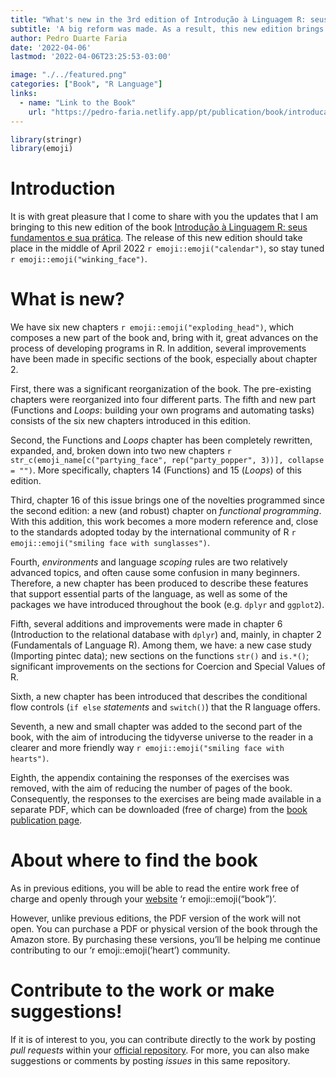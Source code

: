 ```yaml
---
title: "What's new in the 3rd edition of Introdução à Linguagem R: seus fundamentos e sua prática"
subtitle: 'A big reform was made. As a result, this new edition brings six new chapters to you'
author: Pedro Duarte Faria
date: '2022-04-06'
lastmod: '2022-04-06T23:25:53-03:00'

image: "./../featured.png"
categories: ["Book", "R Language"]
links:
  - name: "Link to the Book"
    url: "https://pedro-faria.netlify.app/pt/publication/book/introducao_linguagem_r/"
---
```

 
```r
library(stringr)
library(emoji)
```
 

 
 
# Introduction
 
It is with great pleasure that I come to share with you the updates that I am bringing to this new edition of the book [Introdução à Linguagem R: seus fundamentos e sua prática](https://pedro-faria.netlify.app/pt/publication/book/introducao_linguagem_r/). The release of this new edition should take place in the middle of April 2022 `r emoji::emoji("calendar")`, so stay tuned `r emoji::emoji("winking_face")`.
 
# What is new?
 
We have six new chapters `r emoji::emoji("exploding_head")`, which composes a new part of the book and, bring with it, great advances on the process of developing programs in R. In addition, several improvements have been made in specific sections of the book, especially about chapter 2.
 
First, there was a significant reorganization of the book. The pre-existing chapters were reorganized into four different parts. The fifth and new part (Functions and *Loops*: building your own programs and automating tasks) consists of the six new chapters introduced in this edition.
 
Second, the Functions and *Loops* chapter has been completely rewritten, expanded, and, broken down into two new chapters `r  str_c(emoji_name[c("partying_face", rep("party_popper", 3))], collapse = "") `. More specifically, chapters 14 (Functions) and 15 (*Loops*) of this edition.
 
Third, chapter 16 of this issue brings one of the novelties programmed since the second edition: a new (and robust) chapter on *functional programming*. With this addition, this work becomes a more modern reference and, close to the standards adopted today by the international community of R `r emoji::emoji("smiling face with sunglasses")`.
 
Fourth, *environments* and language *scoping* rules are two relatively advanced topics, and often cause some confusion in many beginners. Therefore, a new chapter has been produced to describe these features that support essential parts of the language, as well as some of the packages we have introduced throughout the book (e.g. `dplyr` and `ggplot2`).
 
Fifth, several additions and improvements were made in chapter 6 (Introduction to the relational database with `dplyr`) and, mainly, in chapter 2 (Fundamentals of Language R). Among them, we have: a new case study (Importing pintec data); new sections on the functions `str()` and `is.*()`; significant improvements on the sections for Coercion and Special Values of R.
 
Sixth, a new chapter has been introduced that describes the conditional flow controls (`if else` *statements* and `switch()`) that the R language offers.
 
Seventh, a new and small chapter was added to the second part of the book, with the aim of introducing the tidyverse universe to the reader in a clearer and more friendly way `r emoji::emoji("smiling face with hearts")`.
 
Eighth, the appendix containing the responses of the exercises was removed, with the aim of reducing the number of pages of the book. Consequently, the responses to the exercises are being made available in a separate PDF, which can be downloaded (free of charge) from the [book publication page](https://pedro-faria.netlify.app/pt/publication/book/introducao_linguagem_r/).
 
 
 
# About where to find the book
 
As in previous editions, you will be able to read the entire work free of charge and openly through your [website](https://pedropark99.github.io/Introducao_R/) 'r emoji::emoji("book")'.
 
However, unlike previous editions, the PDF version of the work will not open. You can purchase a PDF or physical version of the book through the Amazon store. By purchasing these versions, you'll be helping me continue contributing to our 'r emoji::emoji('heart') community.
 
 
 
# Contribute to the work or make suggestions!
 
If it is of interest to you, you can contribute directly to the work by posting *pull requests* within your [official repository](https://github.com/pedropark99/Introducao_R). For more, you can also make suggestions or comments by posting *issues* in this same repository.
 
 
 
 
 
 
 
 
 
 
 
 

